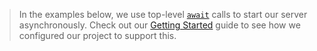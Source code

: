 > In the examples below, we use top-level [`await`](https://developer.mozilla.org/en-US/docs/Web/JavaScript/Reference/Statements/async_function) calls to start our server asynchronously. Check out our [Getting Started](/apollo-server/getting-started#step-2-install-dependencies) guide to see how we configured our project to support this.
